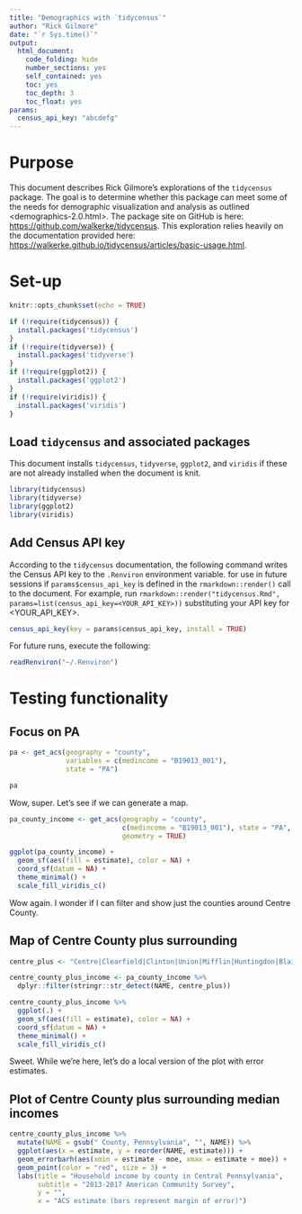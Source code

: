 ```yaml
---
title: "Demographics with `tidycensus`"
author: "Rick Gilmore"
date: "`r Sys.time()`"
output:
  html_document:
    code_folding: hide
    number_sections: yes
    self_contained: yes
    toc: yes
    toc_depth: 3
    toc_float: yes
params: 
  census_api_key: "abcdefg"
---
```



# Purpose

This document describes Rick Gilmore's explorations of the `tidycensus` package.
The goal is to determine whether this package can meet some of the needs for demographic visualization and analysis as outlined <demographics-2.0.html>.
The package site on GitHub is here: <https://github.com/walkerke/tidycensus>.
This exploration relies heavily on the documentation provided here: <https://walkerke.github.io/tidycensus/articles/basic-usage.html>.

# Set-up

```r
knitr::opts_chunk$set(echo = TRUE)

if (!require(tidycensus)) {
  install.packages('tidycensus')
}
if (!require(tidyverse)) {
  install.packages('tidyverse')
}
if (!require(ggplot2)) {
  install.packages('ggplot2')
}
if (!require(viridis)) {
  install.packages('viridis')
}
```

## Load `tidycensus` and associated packages

This document installs `tidycensus`, `tidyverse`, `ggplot2`, and `viridis` if these are not already installed when the document is knit.

```r
library(tidycensus)
library(tidyverse)
library(ggplot2)
library(viridis)
```

## Add Census API key

According to the `tidycensus` documentation, the following command writes the Census API key to the `.Renviron` environment variable. for use in future sessions if `params$census_api_key` is defined in the `rmarkdown::render()` call to the document.
For example, run `rmarkdown::render("tidycensus.Rmd", params=list(census_api_key=<YOUR_API_KEY>))` substituting your API key for \<YOUR_API_KEY\>.

```r
census_api_key(key = params$census_api_key, install = TRUE)
```

For future runs, execute the following:

```r
readRenviron("~/.Renviron")
```

# Testing functionality

## Focus on PA

```r
pa <- get_acs(geography = "county", 
              variables = c(medincome = "B19013_001"), 
              state = "PA")

pa
```

Wow, super.
Let's see if we can generate a map.

```r
pa_county_income <- get_acs(geography = "county", 
                            c(medincome = "B19013_001"), state = "PA", 
                            geometry = TRUE)

ggplot(pa_county_income) + 
  geom_sf(aes(fill = estimate), color = NA) + 
  coord_sf(datum = NA) + 
  theme_minimal() + 
  scale_fill_viridis_c()
```

Wow again.
I wonder if I can filter and show just the counties around Centre County.

## Map of Centre County plus surrounding

```r
centre_plus <- "Centre|Clearfield|Clinton|Union|Mifflin|Huntingdon|Blair"

centre_county_plus_income <- pa_county_income %>%
  dplyr::filter(stringr::str_detect(NAME, centre_plus))

centre_county_plus_income %>%
  ggplot(.) + 
  geom_sf(aes(fill = estimate), color = NA) + 
  coord_sf(datum = NA) + 
  theme_minimal() + 
  scale_fill_viridis_c()  
```

Sweet.
While we're here, let's do a local version of the plot with error estimates.

## Plot of Centre County plus surrounding median incomes

```r
centre_county_plus_income %>%
  mutate(NAME = gsub(" County, Pennsylvania", "", NAME)) %>%
  ggplot(aes(x = estimate, y = reorder(NAME, estimate))) +
  geom_errorbarh(aes(xmin = estimate - moe, xmax = estimate + moe)) +
  geom_point(color = "red", size = 3) +
  labs(title = "Household income by county in Central Pennsylvania",
       subtitle = "2013-2017 American Community Survey",
       y = "",
       x = "ACS estimate (bars represent margin of error)")
```

